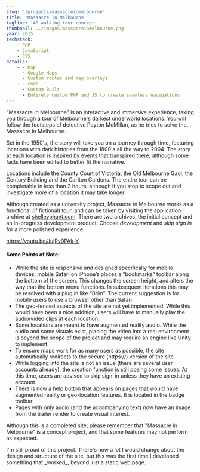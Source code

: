 ```yaml
---
slug: '/projects/massacreinmelbourne'
title: 'Massacre In Melbourne'
tagline: 'AR walking tour concept'
thumbnail: ../images/massacreinmelbourne.png
year: 2015
techstack:
    - PHP
    - JavaScript
    - CSS
details:
    - - map
      - Google Maps
      - Custom routes and map overlays
    - - code
      - Custom Built
      - Entirely custom PHP and JS to create seamless navigations
---
```


"Massacre In Melbourne" is an interactive and immersive experience, taking you through a tour of Melbourne's darkest underworld locations. You will follow the footsteps of detective Peyton McMillan, as he tries to solve the... Massacre In Melbourne.

Set in the 1950's, the story will take you on a journey through time, featuring locations with dark histories from the 1800's all the way to 2004. The story at each location is inspired by events that transpired there, although some facts have been edited to better fit the narrative.

Locations include the County Court of Victoria, the Old Melbourne Gaol, the Century Building and the Carlton Gardens. The entire tour can be completable in less than 3 hours, although if you stop to scope out and investigate more of a location it may take longer.

Although created as a university project, Massacre in Melbourne works as a functional (if fictional) tour, and can be taken by visiting the application archive at [shelleyphant.com](https://www.shelleyphant.com/bonus-content/massacre-in-melbourne). There are two archives, the initial concept and an in-progress development product. Choose _development_ and _skip sign in_ for a more polished experience.

https://youtu.be/JujRv0PAk-Y

#### Some Points of Note:

-   While the site is responsive and designed specifically for mobile devices, mobile Safari on iPhone’s places a “bookmarks” toolbar along the bottom of the screen. This changes the screen height, and alters the way that the bottom menu functions. In subsequent iterations this may be resolved with a plug in like “Brim”. The current suggestion is for mobile users to use a browser other than Safari.
-   The geo-fenced aspects of the site are not yet implemented. While this would have been a nice addition, users will have to manually play the audio/video clips at each location.
-   Some locations are meant to have augmented reality audio. While the audio and some visuals exist, placing the video into a real environment is beyond the scope of the project and may require an engine like Unity to implement.
-   To ensure maps work for as many users as possible, the site automatically redirects to the secure (https://) version of the site.
-   While logging into the site is not an issue (there are several user accounts already), the creation function is still posing some issues. At this time, users are advised to skip sign-in unless they have an existing account.
-   There is now a help button that appears on pages that would have augmented reality or geo-location features. It is located in the badge toolbar.
-   Pages with only audio (and the accompanying text) now have an image from the trailer render to create visual interest.

Although this is a completed site, please remember that "Massacre in Melbourne" is a concept project, and that some features may not perform as expected.

<ProjectInsights>
    I'm still proud of this project. There's now a lot I would change about the
    design and structure of the site, but this was the first time I developed
    something that _worked_, beyond just a static web page.
</ProjectInsights>
